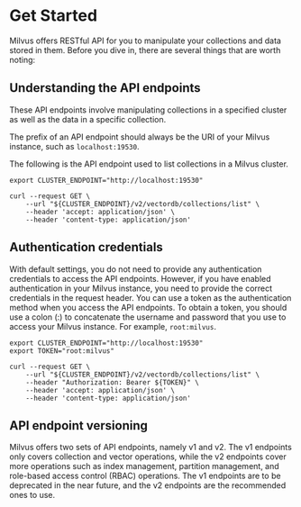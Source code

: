 # Get Started

Milvus offers RESTful API for you to manipulate your collections and data stored in them. Before you dive in, there are several things that are worth noting:

## Understanding the API endpoints

These API endpoints involve manipulating collections in a specified cluster as well as the data in a specific collection.

The prefix of an API endpoint should always be the URI of your Milvus instance, such as `localhost:19530`.

The following is the API endpoint used to list collections in a Milvus cluster.

```shell
export CLUSTER_ENDPOINT="http://localhost:19530"

curl --request GET \
    --url "${CLUSTER_ENDPOINT}/v2/vectordb/collections/list" \
    --header 'accept: application/json' \
    --header 'content-type: application/json'
```

## Authentication credentials

With default settings, you do not need to provide any authentication credentials to access the API endpoints. However, if you have enabled authentication in your Milvus instance, you need to provide the correct credentials in the request header. You can use a token as the authentication method when you access the API endpoints. To obtain a token, you should use a colon (:) to concatenate the username and password that you use to access your Milvus instance. For example, `root:milvus`.

```shell
export CLUSTER_ENDPOINT="http://localhost:19530"
export TOKEN="root:milvus"

curl --request GET \
    --url "${CLUSTER_ENDPOINT}/v2/vectordb/collections/list" \
    --header "Authorization: Bearer ${TOKEN}" \
    --header 'accept: application/json' \
    --header 'content-type: application/json'
```

## API endpoint versioning

Milvus offers two sets of API endpoints, namely v1 and v2. The v1 endpoints only covers collection and vector operations, while the v2 endpoints cover more operations such as index management, partition management, and role-based access control (RBAC) operations. The v1 endpoints are to be deprecated in the near future, and the v2 endpoints are the recommended ones to use.

